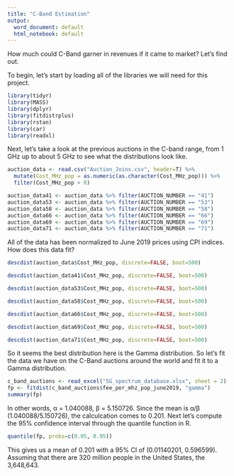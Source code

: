 ---
title: "C-Band Estimation"
output:
  word_document: default
  html_notebook: default
---
How much could C-Band garner in revenues if it came to market? Let's find out.  

To begin, let's start by loading all of the libraries we will need for this project.
```{r}
library(tidyr)
library(MASS)
library(dplyr)
library(fitdistrplus)
library(rstan)
library(car)
library(readxl)
```
Next, let's take a look at the previous auctions in the C-band range, from 1 GHz up to about 5 GHz to see what the distributions look like.
```{r}
auction_data <- read.csv("Auction_Joins.csv", header=T) %>%
  mutate(Cost_MHz_pop = as.numeric(as.character(Cost_MHz_pop))) %>%
  filter(Cost_MHz_pop > 0)

auction_data41 <- auction_data %>% filter(AUCTION_NUMBER == "41")
auction_data53 <- auction_data %>% filter(AUCTION_NUMBER == "53") 
auction_data58 <- auction_data %>% filter(AUCTION_NUMBER == "58")
auction_data66 <- auction_data %>% filter(AUCTION_NUMBER == "66")
auction_data69 <- auction_data %>% filter(AUCTION_NUMBER == "69") 
auction_data71 <- auction_data %>% filter(AUCTION_NUMBER == "71") 
```
All of the data has been normalized to June 2019 prices using CPI indices. How does this data fit?
```{r}
descdist(auction_data$Cost_MHz_pop, discrete=FALSE, boot=500)
```
```{r}
descdist(auction_data41$Cost_MHz_pop, discrete=FALSE, boot=500)
```
```{r}
descdist(auction_data53$Cost_MHz_pop, discrete=FALSE, boot=500)
```
```{r}
descdist(auction_data58$Cost_MHz_pop, discrete=FALSE, boot=500)
```
```{r}
descdist(auction_data66$Cost_MHz_pop, discrete=FALSE, boot=500)
```
```{r}
descdist(auction_data69$Cost_MHz_pop, discrete=FALSE, boot=500)
```
```{r}
descdist(auction_data71$Cost_MHz_pop, discrete=FALSE, boot=500)
```
So it seems the best distribution here is the Gamma distribution. So let's fit the data we have on the C-Band auctions around the world and fit it to a Gamma distribution. 
```{r}
c_band_auctions <- read_excel("5G_spectrum_database.xlsx", sheet = 2)
fp <- fitdist(c_band_auctions$fee_per_mhz_pop_june2019, "gamma")
summary(fp)

```
In other words, α = 1.040088, β = 5.150726. Since the mean is α/β (1.040088/5.150726), the calculcation comes to 0.201. Next let's compute the 95% confidence interval through the quantile function in R.
```{r}

quantile(fp, probs=c(0.05, 0.95))

```
This gives us a mean of 0.201 with a 95% CI of (0.01140201, 0.596599). Assuming that there are 320 million people in the United States, the 3,648,643.  
